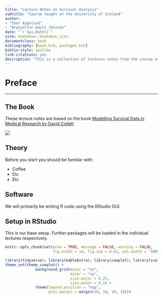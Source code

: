 ```yaml
--- 
title: "Lecture Notes on Survival Analysis"
subtitle: "Course taught at the University of Iceland"
author: 
- "Thor Aspelund"
- "Brynjólfur Gauti Jónsson"
date: "`r Sys.Date()`"
site: bookdown::bookdown_site
documentclass: book
bibliography: [book.bib, packages.bib]
biblio-style: apalike
link-citations: yes
description: "This is a collection of lectures notes from the course at University of Iceland"
---
```


# Preface

***

## The Book

These lecture notes are based on the book [Modelling Survival Data in Medical Research by David Collett](https://www.crcpress.com/Modelling-Survival-Data-in-Medical-Research/Collett/p/book/9781439856789)

![](https://images.tandf.co.uk/common/jackets/amazon/978143985/9781439856789.jpg)

## Theory

Before you start you should be familiar with:

* Coffee
* Etc
* Etc

## Software

We will primarily be writing R code using the RStudio GUI.

## Setup in RStudio

This is our base setup. Further packages will be loaded in the individual lectures respectively.

```r
knitr::opts_chunk$set(echo = TRUE, message = FALSE, warning = FALSE, 
                      fig.width = 14, fig.asp = 0.62, out.width = "100%")
```

```r
library(tidyverse); library(kableExtra); library(cowplot); library(scales); library(janitor);
theme_set(theme_cowplot() +  
              background_grid(major = "xy", 
                              minor = "xy",
                              size.major = 0.25,
                              size.minor = 0.1) +
              theme(legend.position = "top",
                    plot.margin = margin(10, 10, 10, 10)))
```